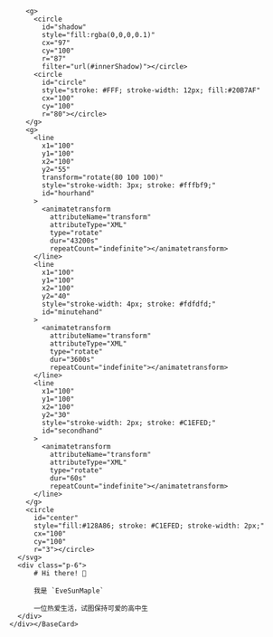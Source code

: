 
<BaseLayout PageID="home">
  <BaseCard title="home">
    <div class="flex">
      <svg width="200" height="200" class="clock">
        <filter id="innerShadow" x="-20%" y="-20%" width="140%" height="140%">
          <feGaussianBlur in="SourceGraphic" stdDeviation="3" result="blur"
          ></feGaussianBlur>
          <feOffset in="blur" dx="2.5" dy="2.5"></feOffset>
        </filter>

        <g>
          <circle
            id="shadow"
            style="fill:rgba(0,0,0,0.1)"
            cx="97"
            cy="100"
            r="87"
            filter="url(#innerShadow)"></circle>
          <circle
            id="circle"
            style="stroke: #FFF; stroke-width: 12px; fill:#20B7AF"
            cx="100"
            cy="100"
            r="80"></circle>
        </g>
        <g>
          <line
            x1="100"
            y1="100"
            x2="100"
            y2="55"
            transform="rotate(80 100 100)"
            style="stroke-width: 3px; stroke: #fffbf9;"
            id="hourhand"
          >
            <animatetransform
              attributeName="transform"
              attributeType="XML"
              type="rotate"
              dur="43200s"
              repeatCount="indefinite"></animatetransform>
          </line>
          <line
            x1="100"
            y1="100"
            x2="100"
            y2="40"
            style="stroke-width: 4px; stroke: #fdfdfd;"
            id="minutehand"
          >
            <animatetransform
              attributeName="transform"
              attributeType="XML"
              type="rotate"
              dur="3600s"
              repeatCount="indefinite"></animatetransform>
          </line>
          <line
            x1="100"
            y1="100"
            x2="100"
            y2="30"
            style="stroke-width: 2px; stroke: #C1EFED;"
            id="secondhand"
          >
            <animatetransform
              attributeName="transform"
              attributeType="XML"
              type="rotate"
              dur="60s"
              repeatCount="indefinite"></animatetransform>
          </line>
        </g>
        <circle
          id="center"
          style="fill:#128A86; stroke: #C1EFED; stroke-width: 2px;"
          cx="100"
          cy="100"
          r="3"></circle>
      </svg>
      <div class="p-6">
          # Hi there! 👋

          我是 `EveSunMaple`

          一位热爱生活，试图保持可爱的高中生
      </div>
    </div></BaseCard>
</BaseLayout>